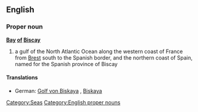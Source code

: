 ==English==
{{wikipedia}}

===Proper noun===
'''[[bay|Bay]] [[of]] [[Biscay]]'''

# a gulf of the North Atlantic Ocean along the western coast of France from [[Brest]] south to the Spanish border, and the northern coast of Spain, named for the Spanish province of Biscay

====Translations====
*German: [[Golf von Biskaya]] {{m}}, [[Biskaya]] {{f}}

[[Category:Seas]]
[[Category:English proper nouns]]